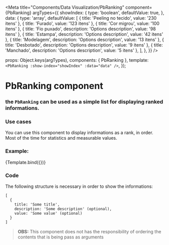 

<Meta
  title="Components/Data Visualization/PbRanking"
  component={PbRanking}
  argTypes={{
    showIndex: {
      type: 'boolean',
      defaultValue: true,
    },
    data: {
      type: 'array',
      defaultValue: [
        { title: 'Peeling no tecido',  value: '230 itens' },
        { title: 'Furado', value: '123 itens' },
        { title: 'Cor migrou', value: '100 itens' },
        { title: 'Fio puxado', description: 'Options description', value: '98 itens' },
        { title: 'Estampa', description: 'Options description', value: '42 itens' },
        { title: 'Modelagem', description: 'Options description', value: '13 itens' },
        { title: 'Desbotado', description: 'Options description', value: '9 itens' },
        { title: 'Manchado', description: 'Options description', value: '5 itens' },
      ],
    },
  }}
/>

  props: Object.keys(argTypes),
  components: { PbRanking },
  template: `
    <PbRanking
      :show-index="showIndex"
      :data="data"
    />
  `,
});

# **PbRanking component**

### the `PbRanking` can be used as a simple list for displaying ranked informations.


### Use cases

You can use this component to display informations as a rank, in order. Most of the time for statistics and measurable values.

### Example:

<Canvas>
  <Story name="Default" height="auto">
    {Template.bind({})}
  </Story>
</Canvas>

### Code
The following structure is necessary in order to show the informations:
```
[
  {
    title: 'Some title',
    description: 'Some description' (optional),
    value: 'Some value' (optional)
  }
]
```

> **OBS:** This component does not has the responsibility of ordering the contents that is being pass as arguments
